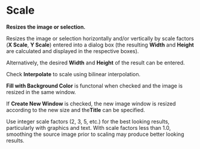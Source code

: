= Scale =

'''Resizes the image or selection.'''

Resizes the image or selection horizontally and/or vertically by scale factors ('''X Scale''', '''Y Scale''') entered into a dialog box (the resulting '''Width''' and '''Height''' are calculated and displayed in the respective boxes).

Alternatively, the desired '''Width''' and '''Height''' of the result can be entered.

Check '''Interpolate''' to scale using bilinear interpolation.

'''Fill with Background Color''' is functonal when checked and the image is resized in the same window.

If '''Create New Window''' is checked, the new image window is resized according to the new size and the''' Title''' can be specified.

Use integer scale factors (2, 3, 5, etc.) for the best looking results, particularly with graphics and text. With scale factors less than 1.0, smoothing the source image prior to scaling may produce better looking results.
